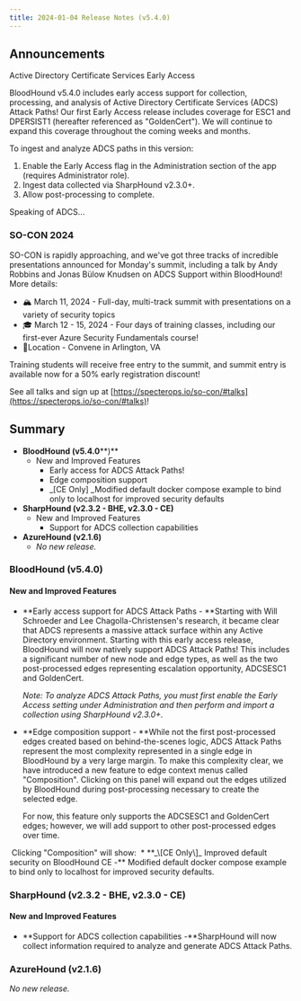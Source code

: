 ```yaml
---
title: 2024-01-04 Release Notes (v5.4.0)
---
```


## Announcements

Active Directory Certificate Services Early Access

BloodHound v5.4.0 includes early access support for collection, processing, and analysis of Active Directory Certificate Services (ADCS) Attack Paths! Our first Early Access release includes coverage for ESC1 and DPERSIST1 (hereafter referenced as "GoldenCert"). We will continue to expand this coverage throughout the coming weeks and months.

To ingest and analyze ADCS paths in this version:

1.  Enable the Early Access flag in the Administration section of the app (requires Administrator role).
2.  Ingest data collected via SharpHound v2.3.0+.
3.  Allow post-processing to complete.

Speaking of ADCS...

### SO-CON 2024

SO-CON is rapidly approaching, and we've got three tracks of incredible presentations announced for Monday's summit, including a talk by Andy Robbins and Jonas Bülow Knudsen on ADCS Support within BloodHound! More details:

* 🏔️ March 11, 2024 - Full-day, multi-track summit with presentations on a variety of security topics
* 🎓 March 12 - 15, 2024 - Four days of training classes, including our first-ever Azure Security Fundamentals course!
* 📍Location - Convene in Arlington, VA

Training students will receive free entry to the summit, and summit entry is available now for a 50% early registration discount!

See all talks and sign up at [https://specterops.io/so-con/#talks](https://specterops.io/so-con/#talks)!

## Summary

* **BloodHound (v5.4.0****)**
    * New and Improved Features
        * Early access for ADCS Attack Paths!
        * Edge composition support
        * _\[CE Only\] _Modified default docker compose example to bind only to localhost for improved security defaults
* **SharpHound (v2.3.2 - BHE, v2.3.0 - CE)**
    * New and Improved Features
        * Support for ADCS collection capabilities
* **AzureHound (v2.1.6)**
    * _No new release._

### BloodHound (v5.4.0)

#### New and Improved Features

* **Early access support for ADCS Attack Paths - **Starting with Will Schroeder and Lee Chagolla-Christensen's research, it became clear that ADCS represents a massive attack surface within any Active Directory environment. Starting with this early access release, BloodHound will now natively support ADCS Attack Paths! This includes a significant number of new node and edge types, as well as the two post-processed edges representing escalation opportunity, ADCSESC1 and GoldenCert.

    _Note: To analyze ADCS Attack Paths, you must first enable the Early Access setting under Administration and then perform and import a collection using SharpHound v2.3.0+._
* **Edge composition support - **While not the first post-processed edges created based on behind-the-scenes logic, ADCS Attack Paths represent the most complexity represented in a single edge in BloodHound by a very large margin. To make this complexity clear, we have introduced a new feature to edge context menus called "Composition". Clicking on this panel will expand out the edges utilized by BloodHound during post-processing necessary to create the selected edge.

    For now, this feature only supports the ADCSESC1 and GoldenCert edges; however, we will add support to other post-processed edges over time.
<Frame>
  <img src="/hc/images/image-21.png" alt=""/>
</Frame>
    Clicking "Composition" will show:
<Frame>
  <img src="/hc/images/image-22.png" alt=""/>
</Frame>
* **_\[CE Only\]_ Improved default security on BloodHound CE -** Modified default docker compose example to bind only to localhost for improved security defaults.

### SharpHound (v2.3.2 - BHE, v2.3.0 - CE)

#### New and Improved Features

* **Support for ADCS collection capabilities _-_**SharpHound will now collect information required to analyze and generate ADCS Attack Paths.

### AzureHound (v2.1.6)

_No new release._

